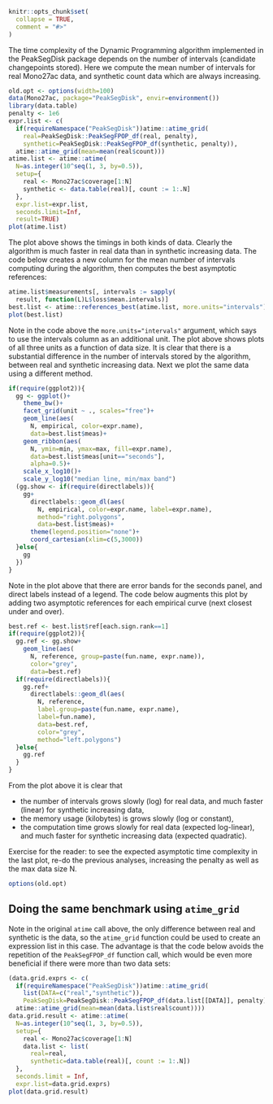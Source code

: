 <!--
%\VignetteEngine{knitr::knitr}
%\VignetteIndexEntry{PeakSegDisk}
-->

```r
knitr::opts_chunk$set(
  collapse = TRUE,
  comment = "#>"
)
```

The time complexity of the Dynamic Programming algorithm implemented
in the PeakSegDisk package depends on the number of intervals
(candidate changepoints stored). Here we compute the mean number of
intervals for real Mono27ac data, and synthetic count data which are
always increasing.

```r
old.opt <- options(width=100)
data(Mono27ac, package="PeakSegDisk", envir=environment())
library(data.table)
penalty <- 1e6
expr.list <- c(
  if(requireNamespace("PeakSegDisk"))atime::atime_grid(
    real=PeakSegDisk::PeakSegFPOP_df(real, penalty),
    synthetic=PeakSegDisk::PeakSegFPOP_df(synthetic, penalty)),
  atime::atime_grid(mean=mean(real$count)))
atime.list <- atime::atime(
  N=as.integer(10^seq(1, 3, by=0.5)),
  setup={
    real <- Mono27ac$coverage[1:N]
    synthetic <- data.table(real)[, count := 1:.N]
  },
  expr.list=expr.list,
  seconds.limit=Inf,
  result=TRUE)
plot(atime.list)
```

The plot above shows the timings in both kinds of data. Clearly the
algorithm is much faster in real data than in synthetic increasing
data. The code below creates a new column for the mean number of
intervals computing during the algorithm, then computes the best
asymptotic references: 

```r
atime.list$measurements[, intervals := sapply(
  result, function(L)L$loss$mean.intervals)]
best.list <- atime::references_best(atime.list, more.units="intervals")
plot(best.list)
```

Note in the code above the `more.units="intervals"` argument, which
says to use the intervals column as an additional unit. The plot above
shows plots of all three units as a function of data size. It is clear
that there is a substantial difference in the number of intervals
stored by the algorithm, between real and synthetic increasing
data. Next we plot the same data using a different method.

```r
if(require(ggplot2)){
  gg <- ggplot()+
    theme_bw()+
    facet_grid(unit ~ ., scales="free")+
    geom_line(aes(
      N, empirical, color=expr.name),
      data=best.list$meas)+
    geom_ribbon(aes(
      N, ymin=min, ymax=max, fill=expr.name),
      data=best.list$meas[unit=="seconds"],
      alpha=0.5)+
    scale_x_log10()+
    scale_y_log10("median line, min/max band")
  (gg.show <- if(require(directlabels)){
    gg+
      directlabels::geom_dl(aes(
        N, empirical, color=expr.name, label=expr.name),
        method="right.polygons",
        data=best.list$meas)+
      theme(legend.position="none")+
      coord_cartesian(xlim=c(5,3000))
  }else{
    gg
  })
}
```

Note in the plot above that there are error bands for the seconds
panel, and direct labels instead of a legend. The code below augments
this plot by adding two asymptotic references for each empirical curve
(next closest under and over).

```r
best.ref <- best.list$ref[each.sign.rank==1]
if(require(ggplot2)){
  gg.ref <- gg.show+
    geom_line(aes(
      N, reference, group=paste(fun.name, expr.name)),
      color="grey",
      data=best.ref)
  if(require(directlabels)){
    gg.ref+
      directlabels::geom_dl(aes(
        N, reference,
        label.group=paste(fun.name, expr.name),
        label=fun.name),
        data=best.ref,
        color="grey",
        method="left.polygons")
  }else{
    gg.ref
  }
}
```

From the plot above it is clear that 

* the number of intervals grows slowly (log) for real data, and much
  faster (linear) for synthetic increasing data,
* the memory usage (kilobytes) is grows slowly (log or constant), 
* the computation time grows slowly for real data (expected
  log-linear), and much faster for synthetic increasing data (expected quadratic).

Exercise for the reader: to see the expected asymptotic time
complexity in the last plot, re-do the previous analyses, increasing
the penalty as well as the max data size N.

```r
options(old.opt)
```

## Doing the same benchmark using `atime_grid`

Note in the original `atime` call above, the only difference between
real and synthetic is the data, so the `atime_grid` function could be
used to create an expression list in this case. The advantage is that
the code below avoids the repetition of the `PeakSegFPOP_df` function
call, which would be even more beneficial if there were more than two
data sets:

```r
(data.grid.exprs <- c(
  if(requireNamespace("PeakSegDisk"))atime::atime_grid(
    list(DATA=c("real","synthetic")),
    PeakSegDisk=PeakSegDisk::PeakSegFPOP_df(data.list[[DATA]], penalty)),
  atime::atime_grid(mean=mean(data.list$real$count))))
data.grid.result <- atime::atime(
  N=as.integer(10^seq(1, 3, by=0.5)),
  setup={
    real <- Mono27ac$coverage[1:N]
    data.list <- list(
      real=real, 
      synthetic=data.table(real)[, count := 1:.N])
  },
  seconds.limit = Inf,
  expr.list=data.grid.exprs)
plot(data.grid.result)
```

